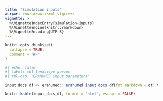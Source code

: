 ```yaml
---
title: "Simulation inputs"
output: rmarkdown::html_vignette
vignette: >
  %\VignetteIndexEntry{simulation-inputs}
  %\VignetteEngine{knitr::rmarkdown}
  %\VignetteEncoding{UTF-8}
---
```


```r
knitr::opts_chunk$set(
  collapse = TRUE,
  comment = "#>"
)
```

```r
#| echo: false
#| label: tbl-landscape-params
#| tbl-cap: "ERAHUMED input parameters"

input_docs_df <- erahumed:::erahumed_input_docs_df(fmt_markdown = gt::vec_fmt_markdown)

knitr::kable(input_docs_df, format = "html", escape = FALSE)
```
